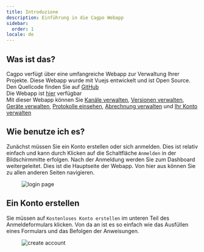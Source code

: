 ```yaml
---
title: Introduzione
description: Einführung in die Cagpo Webapp
sidebar:
  order: 1
locale: de
---
```


## Was ist das?

Cagpo verfügt über eine umfangreiche Webapp zur Verwaltung Ihrer Projekte. Diese Webapp wurde mit Vuejs entwickelt und ist Open Source. Den Quellcode finden Sie auf [GitHub](https://github.com/Cap-go/capgo/tree/main/src/) \
Die Webapp ist [hier](https://webcapgoapp/) verfügbar \
Mit dieser Webapp können Sie [Kanäle verwalten](/docs/webapp/channels/), [Versionen verwalten](/docs/webapp/bundles/), [Geräte verwalten](/docs/webapp/devices/), [Protokolle einsehen](/docs/webapp/logs/), [Abrechnung verwalten](/docs/webapp/settings/) und [Ihr Konto verwalten](/docs/webapp/settings/)

## Wie benutze ich es?

Zunächst müssen Sie ein Konto erstellen oder sich anmelden. Dies ist relativ einfach und kann durch Klicken auf die Schaltfläche `Anmelden` in der Bildschirmmitte erfolgen. Nach der Anmeldung werden Sie zum Dashboard weitergeleitet. Dies ist die Hauptseite der Webapp. Von hier aus können Sie zu allen anderen Seiten navigieren.

<figure><img src="/loginwebp" alt="login page" /><figcaption></figcaption></figure>

## Ein Konto erstellen

Sie müssen auf `Kostenloses Konto erstellen` im unteren Teil des Anmeldeformulars klicken. Von da an ist es so einfach wie das Ausfüllen eines Formulars und das Befolgen der Anweisungen.

<figure><img src="/create-accountwebp" alt="create account" /><figcaption></figcaption></figure>
